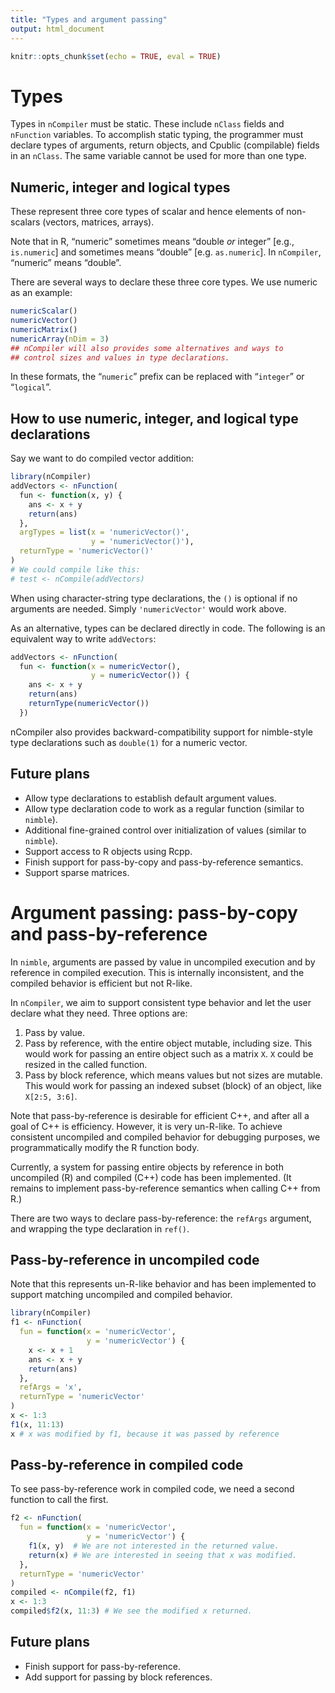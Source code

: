 ```yaml
---
title: "Types and argument passing"
output: html_document
---
```


```r
knitr::opts_chunk$set(echo = TRUE, eval = TRUE)
```

# Types

Types in `nCompiler` must be static.  These include `nClass` fields and  `nFunction` variables.  To accomplish static typing, the programmer must declare types of arguments, return objects, and Cpublic (compilable) fields in an `nClass`.  The same variable cannot be used for more than one type.

## Numeric, integer and logical types

These represent three core types of scalar and hence elements of non-scalars (vectors, matrices, arrays).  

Note that in R, "numeric" sometimes means "double *or* integer" [e.g., `is.numeric`] and sometimes means "double" [e.g. `as.numeric`].  In `nCompiler`, "numeric" means "double".

There are several ways to declare these three core types.  We use numeric as an example:
```r
numericScalar()
numericVector()
numericMatrix()
numericArray(nDim = 3)
## nCompiler will also provides some alternatives and ways to
## control sizes and values in type declarations.
```

In these formats, the "`numeric`" prefix can be replaced with "`integer`" or "`logical`".

## How to use numeric, integer, and logical type declarations

Say we want to do compiled vector addition:
```r
library(nCompiler)
addVectors <- nFunction(
  fun <- function(x, y) {
    ans <- x + y
    return(ans)
  },
  argTypes = list(x = 'numericVector()', 
                  y = 'numericVector()'),
  returnType = 'numericVector()'
)
# We could compile like this:
# test <- nCompile(addVectors)
```

When using character-string type declarations, the `()` is optional if no arguments are needed.  Simply `'numericVector'` would work above.

As an alternative, types can be declared directly in code.  The following is an equivalent way to write `addVectors`:
```r
addVectors <- nFunction(
  fun <- function(x = numericVector(),
                  y = numericVector()) {
    ans <- x + y
    return(ans)
    returnType(numericVector())
  })
```

nCompiler also provides backward-compatibility support for nimble-style type declarations such as `double(1)` for a numeric vector.

## Future plans

- Allow type declarations to establish default argument values.
- Allow type declaration code to work as a regular function (similar to `nimble`).
- Additional fine-grained control over initialization of values (similar to `nimble`).
- Support access to R objects using Rcpp.
- Finish support for pass-by-copy and pass-by-reference semantics.
- Support sparse matrices.

# Argument passing: pass-by-copy and pass-by-reference

In `nimble`, arguments are passed by value in uncompiled execution and by reference in compiled execution.  This is internally inconsistent, and the compiled behavior is efficient but not R-like.

In `nCompiler`, we aim to support consistent type behavior and let the user declare what they need.  Three options are:

1. Pass by value.
2. Pass by reference, with the entire object mutable, including size.  This would work for passing an entire object such as a matrix `X`.  `X` could be resized in the called function.
3. Pass by block reference, which means values but not sizes are mutable.  This would work for passing an indexed subset (block) of an object, like `X[2:5, 3:6]`.

Note that pass-by-reference is desirable for efficient C++, and after all a goal of C++ is efficiency.  However, it is very un-R-like.  To achieve consistent uncompiled and compiled behavior for debugging purposes, we programmatically modify the R function body.

Currently, a system for passing entire objects by reference in both uncompiled (R) and compiled (C++) code has been implemented.  (It remains to implement pass-by-reference semantics when calling C++ from R.)

There are two ways to declare pass-by-reference: the `refArgs` argument, and wrapping the type declaration in `ref()`.

## Pass-by-reference in uncompiled code

Note that this represents un-R-like behavior and has been implemented to support matching uncompiled and compiled behavior.

```r
library(nCompiler)
f1 <- nFunction(
  fun = function(x = 'numericVector',
                 y = 'numericVector') {
    x <- x + 1
    ans <- x + y
    return(ans)
  },
  refArgs = 'x',
  returnType = 'numericVector'
)
x <- 1:3
f1(x, 11:13)
x # x was modified by f1, because it was passed by reference
```

## Pass-by-reference in compiled code

To see pass-by-reference work in compiled code, we need a second function to call the first.

```r
f2 <- nFunction(
  fun = function(x = 'numericVector',
                 y = 'numericVector') {
    f1(x, y)  # We are not interested in the returned value.
    return(x) # We are interested in seeing that x was modified.
  },
  returnType = 'numericVector'
)
compiled <- nCompile(f2, f1)
x <- 1:3
compiled$f2(x, 11:3) # We see the modified x returned.
```

## Future plans

- Finish support for pass-by-reference.
- Add support for passing by block references.
